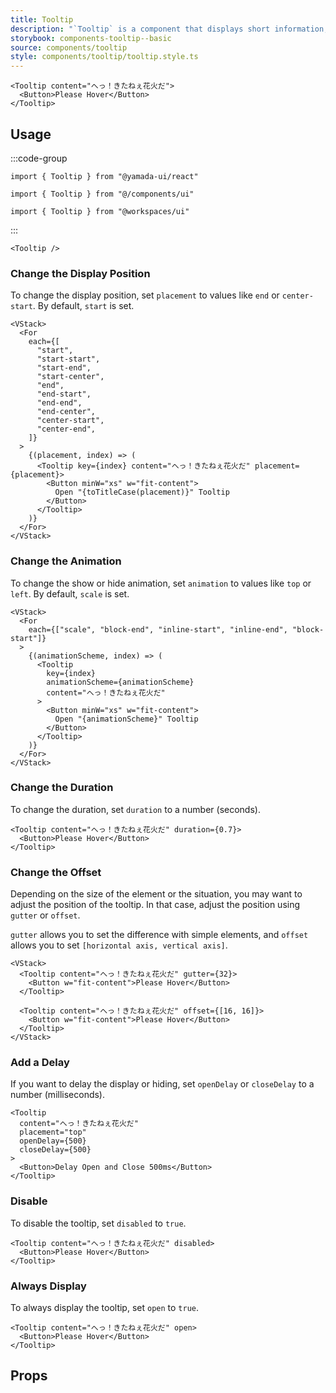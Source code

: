 ```yaml
---
title: Tooltip
description: "`Tooltip` is a component that displays short information, such as supplementary details for an element."
storybook: components-tooltip--basic
source: components/tooltip
style: components/tooltip/tooltip.style.ts
---
```


```tsx preview
<Tooltip content="へっ！きたねぇ花火だ">
  <Button>Please Hover</Button>
</Tooltip>
```

## Usage

:::code-group

```tsx [package]
import { Tooltip } from "@yamada-ui/react"
```

```tsx [alias]
import { Tooltip } from "@/components/ui"
```

```tsx [monorepo]
import { Tooltip } from "@workspaces/ui"
```

:::

```tsx
<Tooltip />
```

### Change the Display Position

To change the display position, set `placement` to values like `end` or `center-start`. By default, `start` is set.

```tsx preview
<VStack>
  <For
    each={[
      "start",
      "start-start",
      "start-end",
      "start-center",
      "end",
      "end-start",
      "end-end",
      "end-center",
      "center-start",
      "center-end",
    ]}
  >
    {(placement, index) => (
      <Tooltip key={index} content="へっ！きたねぇ花火だ" placement={placement}>
        <Button minW="xs" w="fit-content">
          Open "{toTitleCase(placement)}" Tooltip
        </Button>
      </Tooltip>
    )}
  </For>
</VStack>
```

### Change the Animation

To change the show or hide animation, set `animation` to values like `top` or `left`. By default, `scale` is set.

```tsx preview
<VStack>
  <For
    each={["scale", "block-end", "inline-start", "inline-end", "block-start"]}
  >
    {(animationScheme, index) => (
      <Tooltip
        key={index}
        animationScheme={animationScheme}
        content="へっ！きたねぇ花火だ"
      >
        <Button minW="xs" w="fit-content">
          Open "{animationScheme}" Tooltip
        </Button>
      </Tooltip>
    )}
  </For>
</VStack>
```

### Change the Duration

To change the duration, set `duration` to a number (seconds).

```tsx preview
<Tooltip content="へっ！きたねぇ花火だ" duration={0.7}>
  <Button>Please Hover</Button>
</Tooltip>
```

### Change the Offset

Depending on the size of the element or the situation, you may want to adjust the position of the tooltip. In that case, adjust the position using `gutter` or `offset`.

`gutter` allows you to set the difference with simple elements, and `offset` allows you to set `[horizontal axis, vertical axis]`.

```tsx preview
<VStack>
  <Tooltip content="へっ！きたねぇ花火だ" gutter={32}>
    <Button w="fit-content">Please Hover</Button>
  </Tooltip>

  <Tooltip content="へっ！きたねぇ花火だ" offset={[16, 16]}>
    <Button w="fit-content">Please Hover</Button>
  </Tooltip>
</VStack>
```

### Add a Delay

If you want to delay the display or hiding, set `openDelay` or `closeDelay` to a number (milliseconds).

```tsx preview
<Tooltip
  content="へっ！きたねぇ花火だ"
  placement="top"
  openDelay={500}
  closeDelay={500}
>
  <Button>Delay Open and Close 500ms</Button>
</Tooltip>
```

### Disable

To disable the tooltip, set `disabled` to `true`.

```tsx preview
<Tooltip content="へっ！きたねぇ花火だ" disabled>
  <Button>Please Hover</Button>
</Tooltip>
```

### Always Display

To always display the tooltip, set `open` to `true`.

```tsx preview
<Tooltip content="へっ！きたねぇ花火だ" open>
  <Button>Please Hover</Button>
</Tooltip>
```

## Props

<PropsTable name="tooltip" />
